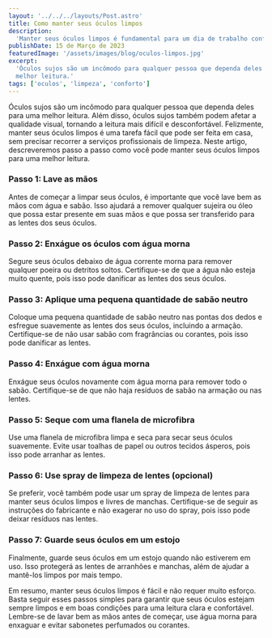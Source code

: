 ```yaml
---
layout: '../../../layouts/Post.astro'
title: Como manter seus óculos limpos
description:
  'Manter seus óculos limpos é fundamental para um dia de trabalho confortável'
publishDate: 15 de Março de 2023
featuredImage: '/assets/images/blog/oculos-limpos.jpg'
excerpt:
  'Óculos sujos são um incômodo para qualquer pessoa que dependa deles para uma
  melhor leitura.'
tags: ['oculos', 'limpeza', 'conforto']
---
```


Óculos sujos são um incômodo para qualquer pessoa que dependa deles para uma
melhor leitura. Além disso, óculos sujos também podem afetar a qualidade visual,
tornando a leitura mais difícil e desconfortável. Felizmente, manter seus óculos
limpos é uma tarefa fácil que pode ser feita em casa, sem precisar recorrer a
serviços profissionais de limpeza. Neste artigo, descreveremos passo a passo
como você pode manter seus óculos limpos para uma melhor leitura.

### Passo 1: Lave as mãos

Antes de começar a limpar seus óculos, é importante que você lave bem as mãos
com água e sabão. Isso ajudará a remover qualquer sujeira ou óleo que possa
estar presente em suas mãos e que possa ser transferido para as lentes dos seus
óculos.

### Passo 2: Enxágue os óculos com água morna

Segure seus óculos debaixo de água corrente morna para remover qualquer poeira
ou detritos soltos. Certifique-se de que a água não esteja muito quente, pois
isso pode danificar as lentes dos seus óculos.

### Passo 3: Aplique uma pequena quantidade de sabão neutro

Coloque uma pequena quantidade de sabão neutro nas pontas dos dedos e esfregue
suavemente as lentes dos seus óculos, incluindo a armação. Certifique-se de não
usar sabão com fragrâncias ou corantes, pois isso pode danificar as lentes.

### Passo 4: Enxágue com água morna

Enxágue seus óculos novamente com água morna para remover todo o sabão.
Certifique-se de que não haja resíduos de sabão na armação ou nas lentes.

### Passo 5: Seque com uma flanela de microfibra

Use uma flanela de microfibra limpa e seca para secar seus óculos suavemente.
Evite usar toalhas de papel ou outros tecidos ásperos, pois isso pode arranhar
as lentes.

### Passo 6: Use spray de limpeza de lentes (opcional)

Se preferir, você também pode usar um spray de limpeza de lentes para manter
seus óculos limpos e livres de manchas. Certifique-se de seguir as instruções do
fabricante e não exagerar no uso do spray, pois isso pode deixar resíduos nas
lentes.

### Passo 7: Guarde seus óculos em um estojo

Finalmente, guarde seus óculos em um estojo quando não estiverem em uso. Isso
protegerá as lentes de arranhões e manchas, além de ajudar a mantê-los limpos
por mais tempo.

Em resumo, manter seus óculos limpos é fácil e não requer muito esforço. Basta
seguir esses passos simples para garantir que seus óculos estejam sempre limpos
e em boas condições para uma leitura clara e confortável. Lembre-se de lavar bem
as mãos antes de começar, use água morna para enxaguar e evitar sabonetes
perfumados ou corantes.
